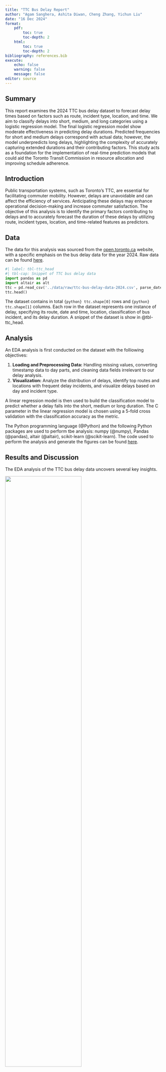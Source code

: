 ```yaml
---
title: "TTC Bus Delay Report"
author: "Agam Sanghera, Ashita Diwan, Cheng Zhang, Yichun Liu"
date: "16 Dec 2024"
format:
    pdf:
        toc: true
        toc-depth: 2
    html:
        toc: true
        toc-depth: 2
bibliography: references.bib
execute:
    echo: false
    warning: false
    message: false
editor: source
---
```


## Summary

This report examines the 2024 TTC bus delay dataset to forecast delay times based on factors such as route, incident type, location, and time. We aim to classify delays into short, medium, and long categories using a logistic regression model. The final logistic regression model show moderate effectiveness in predicting delay durations. Predicted frequencies for short and medium delays correspond with actual data; however, the model underpredicts long delays, highlighting the complexity of accurately capturing extended durations and their contributing factors. This study acts as a foundation for the implementation of real-time prediction models that could aid the Toronto Transit Commission in resource allocation and improving schedule adherence.

## Introduction

Public transportation systems, such as Toronto's TTC, are essential for facilitating commuter mobility. However, delays are unavoidable and can affect the efficiency of services. Anticipating these delays may enhance operational decision-making and increase commuter satisfaction. The objective of this analysis is to identify the primary factors contributing to delays and to accurately forecast the duration of these delays by utilizing route, incident types, location, and time-related features as predictors.

## Data

The data for this analysis was sourced from the [open.toronto.ca](http://open.toronto.ca) website, with a specific emphasis on the bus delay data for the year 2024. Raw data can be found [here](https://open.toronto.ca/dataset/ttc-bus-delay-data/).

```python
#| label: tbl-ttc_head
#| tbl-cap: Snippet of TTC bus delay data
import pandas as pd
import altair as alt
ttc = pd.read_csv('../data/raw/ttc-bus-delay-data-2024.csv', parse_dates=['Date'])
ttc.head()
```

The dataset contains in total `{python} ttc.shape[0]` rows and `{python} ttc.shape[1]` columns. Each row in the dataset represents one instance of delay, specifying its route, date and time, location, classification of bus incident, and its delay duration. A snippet of the dataset is show in @tbl-ttc_head.

## Analysis

An EDA analysis is first conducted on the dataset with the folliowing objectives:

1. **Loading and Preprocessing Data:** Handling missing values, converting timestamp data to day parts, and cleaning data fields irrelevant to our delay analysis.
2. **Visualization:** Analyze the distribution of delays, identify top routes and locations with frequent delay incidents, and visualize delays based on day and incident type.

A linear regression model is then used to build the classification model to predict whether a delay falls into the short, medium or long duration. The C parameter in the linear regression model is chosen using a 5-fold cross validation with the classification accuracy as the metric.

The Python programming language (@Python) and the following Python packages are used to perform tbe analysis: numpy (@numpy), Pandas (@pandas), altair (@altair), scikit-learn (@scikit-learn). The code used to perform the analysis and generate the figures can be found [here](https://github.com/UBC-MDS/group04/tree/main/scripts).

## Results and Discussion

The EDA analysis of the TTC bus delay data uncovers several key insights.

![](../results/images/incidents_by_hour.png){#fig-incidents_by_hour width=70%}

@fig-incidents_by_hour shows that majority of the delays occur during the late evenings, most likely due to the influx of people returning back home from work.

![](../results/images/incidents_by_day.png){#fig-incidents_by_day width=70%}

@fig-incidents_by_day indicates that Tuesday through Friday are the days with the highest delays, suggesting a potential correlation with weekday commuter traffic.

![](../results/images/incident_types.png){#fig-incident_types width=70%}

@fig-incident_types show that mechanical issues are the primary cause of delays, comprising a substantial portion, followed by operator-related operations and diversions. This finding indicates potential areas for intervention, such as improved maintenance or optimized scheduling, to mitigate delay incidents.

The EDA analysis was very informative in understanding the columns of interest for this project, which will be used to create the logistic regression model to predict the expected delay. The delay output will be categorized into "Short", "Medium" or "Long". 5-fold cross-validation and randomized grid search were applied for C hyperparameter tuning to enhance model performance.

![](../results/images/PredictedVsActual.png){#fig-predicted_vs_actual width=70%}

The results of the logistic regression model in @fig-predicted_vs_actual show moderate effectiveness in predicting delay durations. Predicted frequencies for short and medium delays correspond with actual data; however, the model underpredicts long delays, highlighting the complexity of accurately capturing extended durations and their contributing factors. We could explore more advanced predictive models to improve accuracy. Furthermore, more data integration such as weather conditions could enhance model performance.